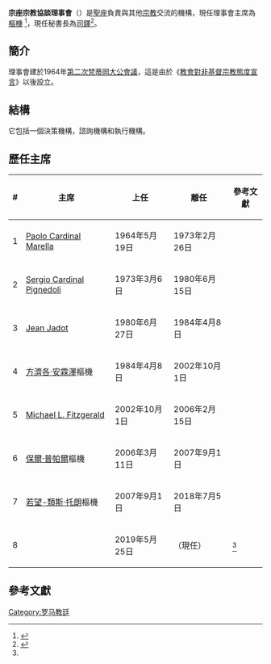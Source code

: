 {{Refimprove|time=2019-08-16T18:34:09+00:00}}
{{NoteTA
|1=zh-hk:類斯; zh-tw:路易;
}}
{{羅馬教廷}}

'''宗座宗教協談理事會'''（{{lang-la|Pontificium Consilium pro Dialogo Inter Religiones}}）是[[聖座|聖座]]負責與其他[[宗教|宗教]]交流的機構，現任理事會主席為{{link-en|彌額爾·安傑洛·阿尤索-吉索特|Miguel Ángel Ayuso Guixot}} [[樞機|樞機]] <ref name="Vatican20190525">{{cite press release |title=Rinunce e nomine, 25.05.2019 |url=https://press.vatican.va/content/salastampa/it/bollettino/pubblico/2019/05/25/0448/00919.html |publisher=Sala Stampa della Santa Sede |accessdate=2019-08-16 |archiveurl=https://web.archive.org/web/20190816180654/https://press.vatican.va/content/salastampa/it/bollettino/pubblico/2019/05/25/0448/00919.html |archivedate=2019-08-16 |language=it |date=2019-05-25 |dead-url=no }}</ref>，現任秘書長為{{link-de|英都尼·賈納卡拉特內·科迪圖瓦庫·坎卡納馬拉格|Indunil Janakaratne Kodithuwakku Kankanamalage}}[[司鐸|司鐸]]<ref>{{cite press release |title=Resignations and Appointments, 03.07.2019 |url=https://press.vatican.va/content/salastampa/en/bollettino/pubblico/2019/07/03/190703a.html |publisher=Holy See Press Office |accessdate=2019-08-23 |archiveurl=https://web.archive.org/web/20190823175156/https://press.vatican.va/content/salastampa/en/bollettino/pubblico/2019/07/03/190703a.html |archivedate=2019-08-23 |language=en |date=2019-07-03 |dead-url=no }}</ref>。

==簡介==
理事會建於1964年[[第二次梵蒂岡大公會議|第二次梵蒂岡大公會議]]，這是由於《[[教會對非基督宗教態度宣言|教會對非基督宗教態度宣言]]》以後設立。

==結構==
它包括一個決策機構，諮詢機構和執行機構。

==歷任主席==
{| class="wikitable sortable"
|-
! # !! 主席 !! 上任!! 離任 !! 參考文獻
|-
| 1 || [[Paolo_Cardinal_Marella|Paolo Cardinal Marella]] || 1964年5月19日|| 1973年2月26日 ||
|-
| 2 || [[Sergio_Cardinal_Pignedoli|Sergio Cardinal Pignedoli]] || 1973年3月6日|| 1980年6月15日 ||
|-
| 3 || [[Jean_Jadot|Jean Jadot]] || 1980年6月27日|| 1984年4月8日 ||
|-
| 4 || [[方濟各·安霖澤|方濟各·安霖澤]]樞機 || 1984年4月8日||2002年10月1日 ||
|-
| 5 || [[Michael_L._Fitzgerald|Michael L. Fitzgerald]] || 2002年10月1日|| 2006年2月15日 ||
|-
| 6 || [[保爾·普帕爾|保爾·普帕爾]]樞機 || 2006年3月11日|| 2007年9月1日 ||
|-
| 7 || [[若望-類斯·托朗|若望-類斯·托朗]]樞機 || 2007年9月1日|| 2018年7月5日 ||
|-
| 8 || {{link-en|彌額爾·安傑洛·阿尤索-吉索特 樞機|Miguel Ángel Ayuso Guixot}} || 2019年5月25日 || （現任）||<ref name="Vatican20190525" />
|}

== 參考文獻 ==
{{reflist}}

[[Category:罗马教廷|Category:罗马教廷]]